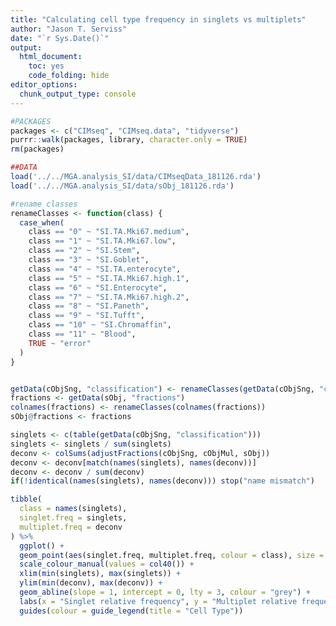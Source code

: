 ```yaml
---
title: "Calculating cell type frequency in singlets vs multiplets"
author: "Jason T. Serviss"
date: "`r Sys.Date()`"
output:
  html_document:
    toc: yes
    code_folding: hide
editor_options: 
  chunk_output_type: console
---
```


```r
#PACKAGES
packages <- c("CIMseq", "CIMseq.data", "tidyverse")
purrr::walk(packages, library, character.only = TRUE)
rm(packages)

##DATA
load('../../MGA.analysis_SI/data/CIMseqData_181126.rda')
load('../../MGA.analysis_SI/data/sObj_181126.rda')

#rename classes
renameClasses <- function(class) {
  case_when(
    class == "0" ~ "SI.TA.Mki67.medium",
    class == "1" ~ "SI.TA.Mki67.low",
    class == "2" ~ "SI.Stem",
    class == "3" ~ "SI.Goblet",
    class == "4" ~ "SI.TA.enterocyte",
    class == "5" ~ "SI.TA.Mki67.high.1",
    class == "6" ~ "SI.Enterocyte",
    class == "7" ~ "SI.TA.Mki67.high.2",
    class == "8" ~ "SI.Paneth",
    class == "9" ~ "SI.Tufft",
    class == "10" ~ "SI.Chromaffin",
    class == "11" ~ "Blood",
    TRUE ~ "error"
  )
}


getData(cObjSng, "classification") <- renameClasses(getData(cObjSng, "classification"))
fractions <- getData(sObj, "fractions")
colnames(fractions) <- renameClasses(colnames(fractions))
sObj@fractions <- fractions
```


```r
singlets <- c(table(getData(cObjSng, "classification")))
singlets <- singlets / sum(singlets)
deconv <- colSums(adjustFractions(cObjSng, cObjMul, sObj))
deconv <- deconv[match(names(singlets), names(deconv))]
deconv <- deconv / sum(deconv)
if(!identical(names(singlets), names(deconv))) stop("name mismatch")
```

```r
tibble(
  class = names(singlets),
  singlet.freq = singlets,
  multiplet.freq = deconv
) %>%
  ggplot() +
  geom_point(aes(singlet.freq, multiplet.freq, colour = class), size = 3) +
  scale_colour_manual(values = col40()) +
  xlim(min(singlets), max(singlets)) +
  ylim(min(deconv), max(deconv)) +
  geom_abline(slope = 1, intercept = 0, lty = 3, colour = "grey") +
  labs(x = "Singlet relative frequency", y = "Multiplet relative frequency") +
  guides(colour = guide_legend(title = "Cell Type"))
```

